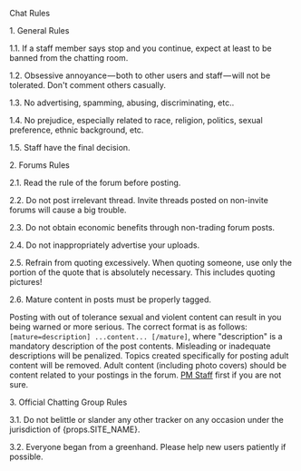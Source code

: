 <Heading1 id="content">Chat Rules</Heading1>

<Heading2 id="1">1. General Rules</Heading2>

1.1. If a staff member says stop and you continue, expect at least to be banned from the chatting room.

1.2. Obsessive annoyance — both to other users and staff — will not be tolerated. Don't comment others casually.

1.3. No advertising, spamming, abusing, discriminating, etc..

1.4. No prejudice, especially related to race, religion, politics, sexual preference, ethnic background, etc.

1.5. Staff have the final decision.

<Heading2 id="2">2. Forums Rules</Heading2>

2.1. Read the rule of the forum before posting.

2.2. Do not post irrelevant thread. Invite threads posted on non-invite forums will cause a big trouble.

2.3. Do not obtain economic benefits through non-trading forum posts.

2.4. Do not inappropriately advertise your uploads.

2.5. Refrain from quoting excessively. When quoting someone, use only the portion of the quote that is absolutely necessary. This includes quoting pictures!

2.6. Mature content in posts must be properly tagged.

Posting with out of tolerance sexual and violent content can result in you being warned or more serious. The correct format is as follows: `[mature=description] ...content... [/mature]`, where "description" is a mandatory description of the post contents. Misleading or inadequate descriptions will be penalized. Topics created specifically for posting adult content will be removed. Adult content (including photo covers) should be content related to your postings in the forum. [PM Staff](/staff.php) first if you are not sure.

<Heading2 id="3">3. Official Chatting Group Rules</Heading2>

3.1. Do not belittle or slander any other tracker on any occasion under the jurisdiction of {props.SITE_NAME}.

3.2. Everyone began from a greenhand. Please help new users patiently if possible.
